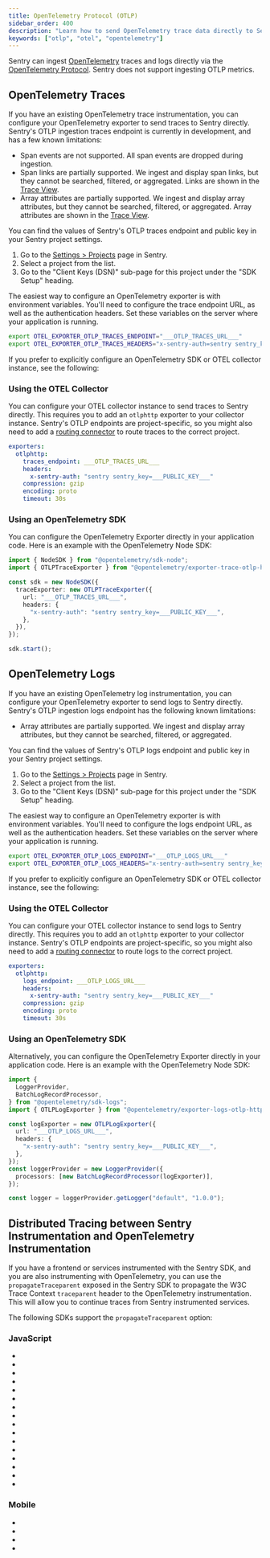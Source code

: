 ```yaml
---
title: OpenTelemetry Protocol (OTLP)
sidebar_order: 400
description: "Learn how to send OpenTelemetry trace data directly to Sentry from OpenTelemetry SDKs."
keywords: ["otlp", "otel", "opentelemetry"]
---
```


Sentry can ingest [OpenTelemetry](https://opentelemetry.io) traces and logs directly via the [OpenTelemetry Protocol](https://opentelemetry.io/docs/specs/otel/protocol/). Sentry does not support ingesting OTLP metrics.

## OpenTelemetry Traces

<Include name="feature-available-open-beta-tracing.mdx" />

If you have an existing OpenTelemetry trace instrumentation, you can configure your OpenTelemetry exporter to send traces to Sentry directly. Sentry's OTLP ingestion traces endpoint is currently in development, and has a few known limitations:

- Span events are not supported. All span events are dropped during ingestion.
- Span links are partially supported. We ingest and display span links, but they cannot be searched, filtered, or aggregated. Links are shown in the [Trace View](/concepts/key-terms/tracing/trace-view/).
- Array attributes are partially supported. We ingest and display array attributes, but they cannot be searched, filtered, or aggregated. Array attributes are shown in the [Trace View](/concepts/key-terms/tracing/trace-view/).

You can find the values of Sentry's OTLP traces endpoint and public key in your Sentry project settings.

1. Go to the [Settings > Projects](https://sentry.io/orgredirect/organizations/:orgslug/settings/projects/) page in Sentry.
2. Select a project from the list.
3. Go to the "Client Keys (DSN)" sub-page for this project under the "SDK Setup" heading.

The easiest way to configure an OpenTelemetry exporter is with environment variables. You'll need to configure the trace endpoint URL, as well as the authentication headers. Set these variables on the server where your application is running.

```bash {filename: .env}
export OTEL_EXPORTER_OTLP_TRACES_ENDPOINT="___OTLP_TRACES_URL___"
export OTEL_EXPORTER_OTLP_TRACES_HEADERS="x-sentry-auth=sentry sentry_key=___PUBLIC_KEY___"
```

If you prefer to explicitly configure an OpenTelemetry SDK or OTEL collector instance, see the following:

### Using the OTEL Collector

You can configure your OTEL collector instance to send traces to Sentry directly. This requires you to add an `otlphttp` exporter to your collector instance. Sentry's OTLP endpoints are project-specific, so you might also need to add a [routing connector](https://github.com/open-telemetry/opentelemetry-collector-contrib/tree/main/connector/routingconnector) to route traces to the correct project.

```yaml {filename: otel-collector.yaml}
exporters:
  otlphttp:
    traces_endpoint: ___OTLP_TRACES_URL___
    headers:
      x-sentry-auth: "sentry sentry_key=___PUBLIC_KEY___"
    compression: gzip
    encoding: proto
    timeout: 30s
```

### Using an OpenTelemetry SDK

You can configure the OpenTelemetry Exporter directly in your application code. Here is an example with the OpenTelemetry Node SDK:

```typescript {filename: app.ts}
import { NodeSDK } from "@opentelemetry/sdk-node";
import { OTLPTraceExporter } from "@opentelemetry/exporter-trace-otlp-http";

const sdk = new NodeSDK({
  traceExporter: new OTLPTraceExporter({
    url: "___OTLP_TRACES_URL___",
    headers: {
      "x-sentry-auth": "sentry sentry_key=___PUBLIC_KEY___",
    },
  }),
});

sdk.start();
```

## OpenTelemetry Logs

<Include name="feature-available-open-beta-logs.mdx" />

If you have an existing OpenTelemetry log instrumentation, you can configure your OpenTelemetry exporter to send logs to Sentry directly. Sentry's OTLP ingestion logs endpoint has the following known limitations:

- Array attributes are partially supported. We ingest and display array attributes, but they cannot be searched, filtered, or aggregated.

You can find the values of Sentry's OTLP logs endpoint and public key in your Sentry project settings.

1. Go to the [Settings > Projects](https://sentry.io/orgredirect/organizations/:orgslug/settings/projects/) page in Sentry.
2. Select a project from the list.
3. Go to the "Client Keys (DSN)" sub-page for this project under the "SDK Setup" heading.

The easiest way to configure an OpenTelemetry exporter is with environment variables. You'll need to configure the logs endpoint URL, as well as the authentication headers. Set these variables on the server where your application is running.

```bash {filename: .env}
export OTEL_EXPORTER_OTLP_LOGS_ENDPOINT="___OTLP_LOGS_URL___"
export OTEL_EXPORTER_OTLP_LOGS_HEADERS="x-sentry-auth=sentry sentry_key=___PUBLIC_KEY___"
```

If you prefer to explicitly configure an OpenTelemetry SDK or OTEL collector instance, see the following:

### Using the OTEL Collector

You can configure your OTEL collector instance to send logs to Sentry directly. This requires you to add an `otlphttp` exporter to your collector instance. Sentry's OTLP endpoints are project-specific, so you might also need to add a [routing connector](https://github.com/open-telemetry/opentelemetry-collector-contrib/tree/main/connector/routingconnector) to route logs to the correct project.

```yaml {filename: otel-collector.yaml}
exporters:
  otlphttp:
    logs_endpoint: ___OTLP_LOGS_URL___
    headers:
      x-sentry-auth: "sentry sentry_key=___PUBLIC_KEY___"
    compression: gzip
    encoding: proto
    timeout: 30s
```

### Using an OpenTelemetry SDK

Alternatively, you can configure the OpenTelemetry Exporter directly in your application code. Here is an example with the OpenTelemetry Node SDK:

```typescript {filename: app.ts}
import {
  LoggerProvider,
  BatchLogRecordProcessor,
} from "@opentelemetry/sdk-logs";
import { OTLPLogExporter } from "@opentelemetry/exporter-logs-otlp-http";

const logExporter = new OTLPLogExporter({
  url: "___OTLP_LOGS_URL___",
  headers: {
    "x-sentry-auth": "sentry sentry_key=___PUBLIC_KEY___",
  },
});
const loggerProvider = new LoggerProvider({
  processors: [new BatchLogRecordProcessor(logExporter)],
});

const logger = loggerProvider.getLogger("default", "1.0.0");
```

## Distributed Tracing between Sentry Instrumentation and OpenTelemetry Instrumentation

If you have a frontend or services instrumented with the Sentry SDK, and you are also instrumenting with OpenTelemetry, you can use the `propagateTraceparent` exposed in the Sentry SDK to propagate the W3C Trace Context `traceparent` header to the OpenTelemetry instrumentation. This will allow you to continue traces from Sentry instrumented services.

The following SDKs support the `propagateTraceparent` option:

### JavaScript

- <LinkWithPlatformIcon
    platform="javascript.browser"
    label="Browser JavaScript"
    url="/platforms/javascript/configuration/options/#propagateTraceparent"
  />
- <LinkWithPlatformIcon
    platform="javascript.angular"
    label="Angular"
    url="/platforms/javascript/guides/angular/configuration/options/#propagateTraceparent"
  />
- <LinkWithPlatformIcon
    platform="javascript.astro"
    label="Astro"
    url="/platforms/javascript/guides/astro/configuration/options/#propagateTraceparent"
  />
- <LinkWithPlatformIcon
    platform="javascript.ember"
    label="Ember"
    url="/platforms/javascript/guides/ember/configuration/options/#propagateTraceparent"
  />
- <LinkWithPlatformIcon
    platform="javascript.gatsby"
    label="Gatsby"
    url="/platforms/javascript/guides/gatsby/configuration/options/#propagateTraceparent"
  />
- <LinkWithPlatformIcon
    platform="javascript.nextjs"
    label="Next.js"
    url="/platforms/javascript/guides/nextjs/configuration/options/#propagateTraceparent"
  />
- <LinkWithPlatformIcon
    platform="javascript.nuxt"
    label="Nuxt"
    url="/platforms/javascript/guides/nuxt/configuration/options/#propagateTraceparent"
  />
- <LinkWithPlatformIcon
    platform="javascript.react"
    label="React"
    url="/platforms/javascript/guides/react/configuration/options/#propagateTraceparent"
  />
- <LinkWithPlatformIcon
    platform="javascript.react-router"
    label="React Router"
    url="/platforms/javascript/guides/react-router/configuration/options/#propagateTraceparent"
  />
- <LinkWithPlatformIcon
    platform="javascript.remix"
    label="Remix"
    url="/platforms/javascript/guides/remix/configuration/options/#propagateTraceparent"
  />
- <LinkWithPlatformIcon
    platform="javascript.solid"
    label="Solid"
    url="/platforms/javascript/guides/solid/configuration/options/#propagateTraceparent"
  />
- <LinkWithPlatformIcon
    platform="javascript.solidstart"
    label="SolidStart"
    url="/platforms/javascript/guides/solidstart/configuration/options/#propagateTraceparent"
  />
- <LinkWithPlatformIcon
    platform="javascript.svelte"
    label="Svelte"
    url="/platforms/javascript/guides/svelte/configuration/options/#propagateTraceparent"
  />
- <LinkWithPlatformIcon
    platform="javascript.sveltekit"
    label="SvelteKit"
    url="/platforms/javascript/guides/sveltekit/configuration/options/#propagateTraceparent"
  />
- <LinkWithPlatformIcon
    platform="javascript.vue"
    label="Vue"
    url="/platforms/javascript/guides/vue/configuration/options/#propagateTraceparent"
  />
- <LinkWithPlatformIcon
    platform="javascript.wasm"
    label="Wasm"
    url="/platforms/javascript/guides/wasm/configuration/options/#propagateTraceparent"
  />

### Mobile

- <LinkWithPlatformIcon
    platform="android"
    label="Android"
    url="/platforms/android/configuration/options/#propagateTraceparent"
  />
- <LinkWithPlatformIcon
    platform="dart.flutter"
    label="Flutter"
    url="/platforms/dart/guides/flutter/configuration/options/#propagateTraceparent"
  />
- <LinkWithPlatformIcon
    platform="native"
    label="Native"
    url="/platforms/native/configuration/options/#propagate_traceparent"
  />
- <LinkWithPlatformIcon
    platform="react-native"
    label="React Native"
    url="/platforms/react-native/configuration/options/#propagateTraceparent"
  />
